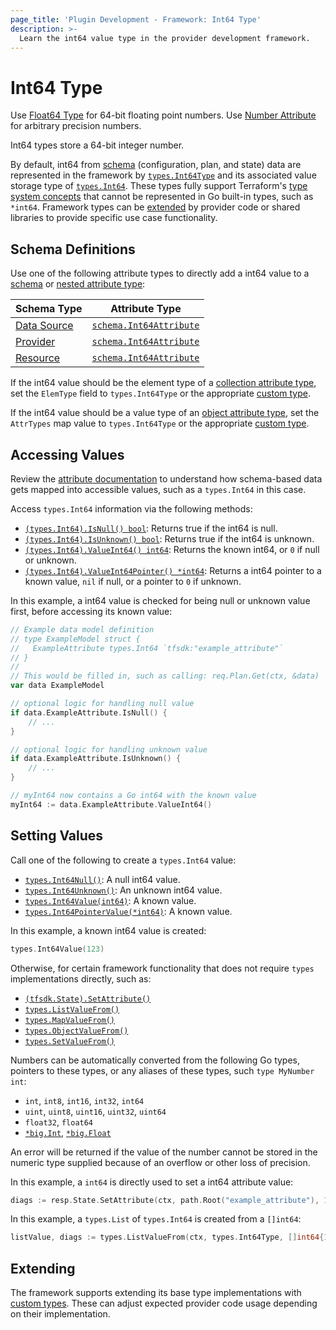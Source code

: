 ```yaml
---
page_title: 'Plugin Development - Framework: Int64 Type'
description: >-
  Learn the int64 value type in the provider development framework.
---
```


# Int64 Type

<Tip>

Use [Float64 Type](/terraform/plugin/framework/handling-data/types/float64) for 64-bit floating point numbers. Use [Number Attribute](/terraform/plugin/framework/handling-data/types/number) for arbitrary precision numbers.

</Tip>

Int64 types store a 64-bit integer number.

By default, int64 from [schema](/terraform/plugin/framework/handling-data/schemas) (configuration, plan, and state) data are represented in the framework by [`types.Int64Type`](https://pkg.go.dev/github.com/hashicorp/terraform-plugin-framework/types#Int64Type) and its associated value storage type of [`types.Int64`](https://pkg.go.dev/github.com/hashicorp/terraform-plugin-framework/types#Int64). These types fully support Terraform's [type system concepts](/terraform/plugin/framework/handling-data/terraform-concepts) that cannot be represented in Go built-in types, such as `*int64`. Framework types can be [extended](#extending) by provider code or shared libraries to provide specific use case functionality.

## Schema Definitions

Use one of the following attribute types to directly add a int64 value to a [schema](/terraform/plugin/framework/handling-data/schemas) or [nested attribute type](/terraform/plugin/framework/handling-data/attributes#nested-attribute-types):

| Schema Type | Attribute Type |
|-------------|----------------|
| [Data Source](/terraform/plugin/framework/data-sources) | [`schema.Int64Attribute`](https://pkg.go.dev/github.com/hashicorp/terraform-plugin-framework/datasource/schema#Int64Attribute) |
| [Provider](/terraform/plugin/framework/providers) | [`schema.Int64Attribute`](https://pkg.go.dev/github.com/hashicorp/terraform-plugin-framework/provider/schema#Int64Attribute) |
| [Resource](/terraform/plugin/framework/resources) | [`schema.Int64Attribute`](https://pkg.go.dev/github.com/hashicorp/terraform-plugin-framework/resource/schema#Int64Attribute) |

If the int64 value should be the element type of a [collection attribute type](/terraform/plugin/framework/handling-data/attributes#collection-attribute-types), set the `ElemType` field to `types.Int64Type` or the appropriate [custom type](#extending).

If the int64 value should be a value type of an [object attribute type](/terraform/plugin/framework/handling-data/attributes#object-attribute-type), set the `AttrTypes` map value to `types.Int64Type` or the appropriate [custom type](#extending).

## Accessing Values

<Tip>

Review the [attribute documentation](/terraform/plugin/framework/handling-data/attributes/int64#accessing-values) to understand how schema-based data gets mapped into accessible values, such as a `types.Int64` in this case.

</Tip>

Access `types.Int64` information via the following methods:

* [`(types.Int64).IsNull() bool`](https://pkg.go.dev/github.com/hashicorp/terraform-plugin-framework/types/basetypes#Int64Value.IsNull): Returns true if the int64 is null.
* [`(types.Int64).IsUnknown() bool`](https://pkg.go.dev/github.com/hashicorp/terraform-plugin-framework/types/basetypes#Int64Value.IsUnknown): Returns true if the int64 is unknown.
* [`(types.Int64).ValueInt64() int64`](https://pkg.go.dev/github.com/hashicorp/terraform-plugin-framework/types/basetypes#Int64Value.ValueInt64): Returns the known int64, or `0` if null or unknown.
* [`(types.Int64).ValueInt64Pointer() *int64`](https://pkg.go.dev/github.com/hashicorp/terraform-plugin-framework/types/basetypes#Int64Value.ValueInt64Pointer): Returns a int64 pointer to a known value, `nil` if null, or a pointer to `0` if unknown.

In this example, a int64 value is checked for being null or unknown value first, before accessing its known value:

```go
// Example data model definition
// type ExampleModel struct {
//   ExampleAttribute types.Int64 `tfsdk:"example_attribute"`
// }
//
// This would be filled in, such as calling: req.Plan.Get(ctx, &data)
var data ExampleModel

// optional logic for handling null value
if data.ExampleAttribute.IsNull() {
    // ...
}

// optional logic for handling unknown value
if data.ExampleAttribute.IsUnknown() {
    // ...
}

// myInt64 now contains a Go int64 with the known value
myInt64 := data.ExampleAttribute.ValueInt64()
```

## Setting Values

Call one of the following to create a `types.Int64` value:

* [`types.Int64Null()`](https://pkg.go.dev/github.com/hashicorp/terraform-plugin-framework/types#Int64Null): A null int64 value.
* [`types.Int64Unknown()`](https://pkg.go.dev/github.com/hashicorp/terraform-plugin-framework/types#Int64Unknown): An unknown int64 value.
* [`types.Int64Value(int64)`](https://pkg.go.dev/github.com/hashicorp/terraform-plugin-framework/types#Int64Value): A known value.
* [`types.Int64PointerValue(*int64)`](https://pkg.go.dev/github.com/hashicorp/terraform-plugin-framework/types#Int64PointerValue): A known value.

In this example, a known int64 value is created:

```go
types.Int64Value(123)
```

Otherwise, for certain framework functionality that does not require `types` implementations directly, such as:

* [`(tfsdk.State).SetAttribute()`](https://pkg.go.dev/github.com/hashicorp/terraform-plugin-framework/tfsdk#State.SetAttribute)
* [`types.ListValueFrom()`](https://pkg.go.dev/github.com/hashicorp/terraform-plugin-framework/types#ListValueFrom)
* [`types.MapValueFrom()`](https://pkg.go.dev/github.com/hashicorp/terraform-plugin-framework/types#MapValueFrom)
* [`types.ObjectValueFrom()`](https://pkg.go.dev/github.com/hashicorp/terraform-plugin-framework/types#ObjectValueFrom)
* [`types.SetValueFrom()`](https://pkg.go.dev/github.com/hashicorp/terraform-plugin-framework/types#SetValueFrom)

Numbers can be automatically converted from the following Go types, pointers to these types, or any aliases of these types, such `type MyNumber int`:

* `int`, `int8`, `int16`, `int32`, `int64`
* `uint`, `uint8`, `uint16`, `uint32`, `uint64`
* `float32`, `float64`
* [`*big.Int`](https://pkg.go.dev/math/big#Int), [`*big.Float`](https://pkg.go.dev/math/big#Float)

An error will be returned if the value of the number cannot be stored in the numeric type supplied because of an overflow or other loss of precision.

In this example, a `int64` is directly used to set a int64 attribute value:

```go
diags := resp.State.SetAttribute(ctx, path.Root("example_attribute"), 123)
```

In this example, a `types.List` of `types.Int64` is created from a `[]int64`:

```go
listValue, diags := types.ListValueFrom(ctx, types.Int64Type, []int64{123, 456})
```

## Extending

The framework supports extending its base type implementations with [custom types](/terraform/plugin/framework/handling-data/types/custom). These can adjust expected provider code usage depending on their implementation.
